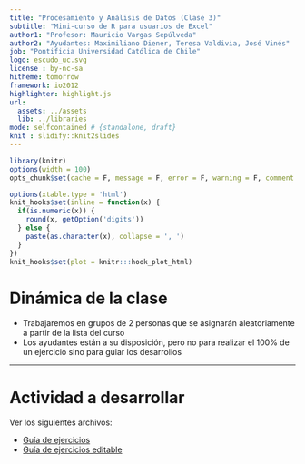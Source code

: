 ```yaml
---
title: "Procesamiento y Análisis de Datos (Clase 3)"
subtitle: "Mini-curso de R para usuarios de Excel"
author1: "Profesor: Mauricio Vargas Sepúlveda"
author2: "Ayudantes: Maximiliano Diener, Teresa Valdivia, José Vinés"
job: "Pontificia Universidad Católica de Chile"
logo: escudo_uc.svg
license : by-nc-sa
hitheme: tomorrow
framework: io2012
highlighter: highlight.js
url:
  assets: ../assets
  lib: ../libraries
mode: selfcontained # {standalone, draft}
knit : slidify::knit2slides
---
```


```r
library(knitr) 
options(width = 100)
opts_chunk$set(cache = F, message = F, error = F, warning = F, comment = NA, tidy = F, fig.path = 'fig/', fig.align = 'center')

options(xtable.type = 'html')
knit_hooks$set(inline = function(x) {
  if(is.numeric(x)) {
    round(x, getOption('digits'))
  } else {
    paste(as.character(x), collapse = ', ')
  }
})
knit_hooks$set(plot = knitr:::hook_plot_html)
```

# Dinámica de la clase

* Trabajaremos en grupos de 2 personas que se asignarán aleatoriamente a partir de la lista del curso
* Los ayudantes están a su disposición, pero no para realizar el 100% de un ejercicio sino para guiar los desarrollos

---

# Actividad a desarrollar

Ver los siguientes archivos:

* [Guía de ejercicios](https://visualizacion-uc.github.io/procesamiento-y-analisis-de-datos/clases/guia-de-ejercicios.html)
* [Guía de ejercicios editable](https://visualizacion-uc.github.io/procesamiento-y-analisis-de-datos/clases/guia-de-ejercicios.Rmd)
